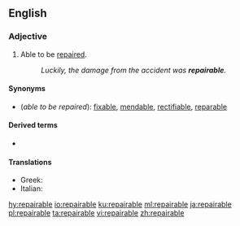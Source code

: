 ==English==

===Adjective===
{{en-adj}}

# Able to be [[repair]]ed.
#: ''Luckily, the damage from the accident was '''repairable'''.''

====Synonyms====
* (''able to be repaired''): [[fixable]], [[mendable]], [[rectifiable]], [[reparable]]

====Derived terms====
* {{l|en|repairability}}

====Translations====
{{trans-top|able to be repaired}}
* Greek: {{t+|el|επισκευάσιμος|sc=Grek}}
* Italian: {{t+|it|riparabile}}
{{trans-mid}}
{{trans-bottom}}

[[hy:repairable]]
[[io:repairable]]
[[ku:repairable]]
[[ml:repairable]]
[[ja:repairable]]
[[pl:repairable]]
[[ta:repairable]]
[[vi:repairable]]
[[zh:repairable]]